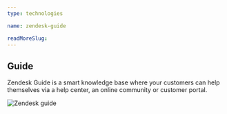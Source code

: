 ```yaml
---
type: technologies

name: zendesk-guide

readMoreSlug:
---
```


## Guide

Zendesk Guide is a smart knowledge base where your customers can help themselves via a help center, an online community or customer portal.

![Zendesk guide](./images/zendesk_screenshot_guide.png)
